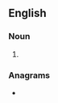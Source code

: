 ==English==

===Noun===
{{head|en|noun form}}

# {{plural of|superatom|lang=en}}

===Anagrams===
* {{anagrams|en|a=aemoprsstu|autosperms|mousetraps}}